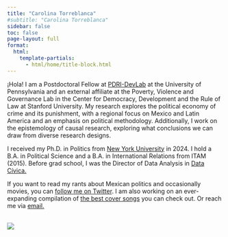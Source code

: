 ```yaml
---
title: "Carolina Torreblanca"
#subtitle: "Carolina Torreblanca"
sidebar: false
toc: false
page-layout: full
format:
  html:
    template-partials:
      - html/home/title-block.html
---
```


<p>¡Hola! I am a Postdoctoral Fellow at <a href="https://pdri-devlab.upenn.edu/" target="_blank" rel="noopener">PDRI-DevLab</a> at the University of Pennsylvania and an external affiliate at the Poverty, Violence and Governance Lab in the Center for Democracy, Development and the Rule of Law at Stanford University. My research explores the political economy of crime and its punishment, with a regional focus on Mexico and Latin America and an emphasis on political methodology. Additionally, I work on the epistemology of causal research, exploring what conclusions we can draw from diverse research designs.</p>

::: {.grid .about-me}
::: {.g-col-8 .g-col-md-8}
<p>I received my Ph.D. in Politics from <a href="nyu.edu" target="_blank" rel="noopener">New York University</a> in 2024. I hold a B.A. in Political Science and a B.A. in International Relations from ITAM (2015). Before grad school, I was the Director of Data Analysis in <a href="https://datacivica.org/" target="_blank" rel="noopener">Data Cívica.</a></p>

<p>If you want to read my rants about Mexican politics and occasionally movies, you can <a href=https://twitter.com/caro_whitetower" target="_blank" rel="noopener">follow me on Twitter</a>. I am also working on an ever-expanding compilation of <a href="https://open.spotify.com/playlist/4Al9JKnrYCCIZKlYyR70ku?si=63d507000c5846ce" target="_blank" rel="noopener">the best cover songs</a> you can check out. Or reach me via <a href="mailto:catba@sas.upenn.edu">email.</a></p>
:::

::: {.g-col-4 .g-col-md-4 .contact-policy}
<br> ![](files/img/biopic2.jpeg)
:::
:::
